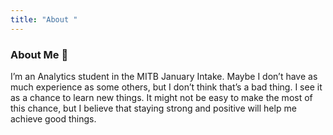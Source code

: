 ```yaml
---
title: "About "
---
```


### About Me 🎀

I'm an Analytics student in the MITB January Intake. Maybe I don't have as much experience as some others, but I don't think that's a bad thing. I see it as a chance to learn new things. It might not be easy to make the most of this chance, but I believe that staying strong and positive will help me achieve good things.
